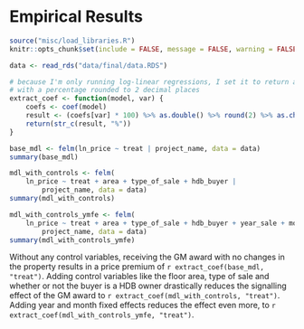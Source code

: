 
# Empirical Results

```r
source("misc/load_libraries.R")
knitr::opts_chunk$set(include = FALSE, message = FALSE, warning = FALSE, cache = TRUE)
```

```r
data <- read_rds("data/final/data.RDS")
```

```r
# because I'm only running log-linear regressions, I set it to return a string
# with a percentage rounded to 2 decimal places
extract_coef <- function(model, var) {
    coefs <- coef(model)
    result <- (coefs[var] * 100) %>% as.double() %>% round(2) %>% as.character()
    return(str_c(result, "%"))
}
```

```r
base_mdl <- felm(ln_price ~ treat | project_name, data = data)
summary(base_mdl)
```

```r
mdl_with_controls <- felm(
    ln_price ~ treat + area + type_of_sale + hdb_buyer | 
        project_name, data = data)
summary(mdl_with_controls)
```

```r
mdl_with_controls_ymfe <- felm(
    ln_price ~ treat + area + type_of_sale + hdb_buyer + year_sale + month_sale | 
        project_name, data = data)
summary(mdl_with_controls_ymfe)
```

Without any control variables, receiving the GM award with no changes in the property results in a price premium of `r extract_coef(base_mdl, "treat")`. Adding control variables like the floor area, type of sale and whether or not the buyer is a HDB owner drastically reduces the signalling effect of the GM award to `r extract_coef(mdl_with_controls, "treat")`. Adding year and month fixed effects reduces the effect even more, to `r extract_coef(mdl_with_controls_ymfe, "treat")`.

\pagebreak